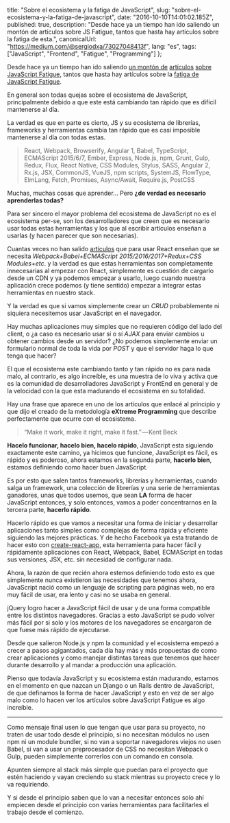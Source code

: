 
  title: "Sobre el ecosistema y la fatiga de JavaScript",
  slug: "sobre-el-ecosistema-y-la-fatiga-de-javascript",
  date: "2016-10-10T14:01:02.185Z",
  published: true,
  description:
    "Desde hace ya un tiempo han ido saliendo un montón de artículos sobre JS Fatigue, tantos que hasta hay artículos sobre la fatiga de esta.",
  canonicalUrl: "https://medium.com/@sergiodxa/73027048413f",
  lang: "es",
  tags: ["JavaScript", "Frontend", "Fatigue", "Programming"]
};


Desde hace ya un tiempo han ido saliendo [un montón de](https://hackernoon.com/how-it-feels-to-learn-javascript-in-2016-d3a717dd577f) [artículos](http://thefullstack.xyz/javascript-fatigue/) [sobre](https://segment.com/blog/the-deep-roots-of-js-fatigue/) [JavaScript Fatigue](https://medium.com/@ericclemmons/javascript-fatigue-48d4011b6fc4#.elafgu3z8), tantos que hasta hay artículos sobre la [fatiga de](http://www.2ality.com/2016/02/js-fatigue-fatigue.html) [JavaScript Fatigue](https://medium.freecodecamp.com/javascript-fatigue-fatigue-66ffb619f6ce#.yiv2p54ox).

En general son todas quejas sobre el ecosistema de JavaScript, principalmente debido a que este está cambiando tan rápido que es difícil mantenerse al día.

La verdad es que en parte es cierto, JS y su ecosistema de librerías, frameworks y herramientas cambia tan rápido que es casi imposible mantenerse al día con todas estas.

> React, Webpack, Browserify, Angular 1, Babel, TypeScript, ECMAScript 2015/6/7, Ember, Express, Node.js, npm, Grunt, Gulp, Redux, Flux, React Native, CSS Modules, Stylus, SASS, Angular 2, Rx.js, JSX, CommonJS, VueJS, npm scripts, SystemJS, FlowType, ElmLang, Fetch, Promises, Async/Await, Require.js, PostCSS

Muchas, muchas cosas que aprender… Pero **¿de verdad es necesario aprenderlas todas?**

Para ser sincero el mayor problema del ecosistema de JavaScript no es el ecosistema per-se, son los desarrolladores que creen que es necesario usar todas estas herramientas y los que al escribir artículos enseñan a usarlas (y hacen parecer que son necesarias).

Cuantas veces no han salido [artículos](https://medium.com/@zacharykuhn/a-gentle-intro-to-react-part-1-82ef6b16973c#.826p51mo2) que para usar React enseñan que se necesita _Webpack+Babel+ECMAScript 2015/2016/2017+Redux+CSS Modules+etc_. y la verdad es que estas herramientas son completamente innecesarias al empezar con React, simplemente es cuestión de cargarlo desde un CDN y ya podemos empezar a usarlo, luego cuando nuestra aplicación crece podemos (y tiene sentido) empezar a integrar estas herramientas en nuestro stack.

Y la verdad es que si vamos simplemente crear un _CRUD_ probablemente ni siquiera necesitemos usar JavaScript en el navegador.

Hay muchas aplicaciones muy simples que no requieren código del lado del client, o ¿a caso es necesario usar sí o sí _AJAX_ para enviar cambios u obtener cambios desde un servidor? ¿No podemos simplemente enviar un formulario normal de toda la vida por _POST_ y que el servidor haga lo que tenga que hacer?

El que el ecosistema este cambiando tanto y tan rápido no es para nada malo, al contrario, es algo increíble, es una muestra de lo viva y activa que es la comunidad de desarrolladores JavaScript y FrontEnd en general y de la velocidad con la que esta madurando el ecosistema en su totalidad.

Hay una frase que aparece en uno de los artículos que enlacé al principio y que dijo el creado de la metodología **eXtreme Programming** que describe perfectamente que ocurre con el ecosistema.

> “Make it work, make it right, make it fast.” — Kent Beck

**Hacelo funcionar, hacelo bien, hacelo rápido**, JavaScript esta siguiendo exactamente este camino, ya hicimos que funcione, JavaScript es fácil, es rápido y es poderoso, ahora estamos en la segunda parte, **hacerlo bien**, estamos definiendo como hacer buen JavaScript.

Es por esto que salen tantos frameworks, librerías y herramientas, cuando salga un framework, una colección de librerías y una serie de herramientas ganadores, unas que todos usemos, que sean **LA** forma de hacer JavaScript entonces, y solo entonces, vamos a poder concentrarnos en la tercera parte, **hacerlo rápido**.

Hacerlo rápido es que vamos a necesitar una forma de iniciar y desarrollar aplicaciones tanto simples como complejas de forma rápida y eficiente siguiendo las mejores prácticas. Y de hecho Facebook ya esta tratando de hacer esto con [create-react-app](https://github.com/facebookincubator/create-react-app), esta herramienta para hacer fácil y rápidamente aplicaciones con React, Webpack, Babel, ECMAScript en todas sus versiones, JSX, etc. sin necesidad de configurar nada.

Ahora, la razón de que recién ahora estemos definiendo todo esto es que simplemente nunca existieron las necesidades que tenemos ahora, JavaScript nació como un lenguaje de scripting para páginas web, no era muy fácil de usar, era lento y casi no se usaba en general.

jQuery logro hacer a JavaScript fácil de usar y de una forma compatible entre los distintos navegadores. Gracias a esto JavaScript se pudo volver más fácil por si solo y los motores de los navegadores se encargaron de que fuese más rápido de ejecutarse.

Desde que salieron Node.js y npm la comunidad y el ecosistema empezó a crecer a pasos agigantados, cada día hay más y más propuestas de como crear aplicaciones y como manejar distintas tareas que tenemos que hacer durante desarrollo y al mandar a producción una aplicación.

Pienso que todavía JavaScript y su ecosistema están madurando, estamos en el momento en que nazcan un Django o un Rails dentro de JavaScript, de que definamos la forma de hacer JavaScript y esto en vez de ser algo malo como lo hacen ver los artículos sobre JavaScript Fatigue es algo increíble.

---

Como mensaje final usen lo que tengan que usar para su proyecto, no traten de usar todo desde el principio, si no necesitan módulos no usen npm ni un module bundler, si no van a soportar navegadores viejos no usen Babel, si van a usar un preprocesador de CSS no necesitan Webpack o Gulp, pueden simplemente correrlos con un comando en consola.

Apunten siempre al stack más simple que puedan para el proyecto que estén haciendo y vayan creciendo su stack mientras su proyecto crece y lo va requiriendo.

Y si desde el principio saben que lo van a necesitar entonces solo ahí empiecen desde el principio con varias herramientas para facilitarles el trabajo desde el comienzo.
